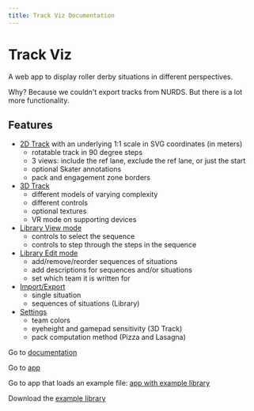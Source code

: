 ```yaml
---
title: Track Viz Documentation
---
```


# Track Viz

A web app to display roller derby situations in different perspectives.

Why? Because we couldn't export tracks from NURDS. But there is a lot more functionality.

## Features

- [2D Track](docs/2d-track) with an underlying 1:1 scale in SVG coordinates (in meters)
  - rotatable track in 90 degree steps
  - 3 views: include the ref lane, exclude the ref lane, or just the start
  - optional Skater annotations
  - pack and engagement zone borders
- [3D Track](docs/3d-track)
  - different models of varying complexity
  - different controls <experimental />
  - optional textures
  - VR mode on supporting devices <experimental />
- [Library View mode](docs/library-view-mode)
  - controls to select the sequence
  - controls to step through the steps in the sequence
- [Library Edit mode](docs/library-edit-mode)
  - add/remove/reorder sequences of situations
  - add descriptions for sequences and/or situations
  - set which team it is written for
- [Import/Export](docs/import-export)
  - single situation
  - sequences of situations (Library)
- [Settings](docs/settings)
  - team colors
  - eyeheight and gamepad sensitivity (3D Track) <experimental />
  - pack computation method (Pizza and Lasagna)

Go to [documentation](docs/2d-track)

Go to [app](https://trackviz.netlify.com)

Go to app that loads an example file: [app with example library](https://trackviz.netlify.app/?load_library=/data/example_library.json)

Download the [example library](https://trackviz.netlify.app/data/example_library.json)
